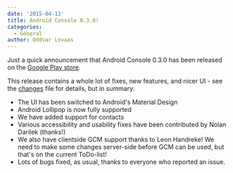 ```yaml
---
date: '2015-04-13'
title: Android Console 0.3.0!
categories:
  - General
author: Oddvar Lovaas
---
```


Just a quick announcement that Android Console 0.3.0 has been released on the <a href="https://play.google.com/store/apps/details?id=org.matrix.androidsdk.alpha" title="Google Play store">Google Play store</a>. 

This release contains a whole lot of fixes, new features, and nicer UI - see the <a href="https://github.com/matrix-org/matrix-android-sdk/blob/master/CHANGES.rst#changes-in-matrix-android-sdk-in-030-2015-04-10" title="changes">changes</a> file for details, but in summary:
<ul>
	<li>The UI has been switched to Android's Material Design</li>
	<li>Android Lollipop is now fully supported</li>
	<li>We have added support for contacts</li>
	<li>Various accessibility and usability fixes have been contributed by Nolan Darilek (thanks!)</li>
	<li>We also have clientside GCM support thanks to Leon Handreke! We need to make some changes server-side before GCM can be used, but that's on the current ToDo-list!</li>
	<li>Lots of bugs fixed, as usual, thanks to everyone who reported an issue.</li>
</ul>

